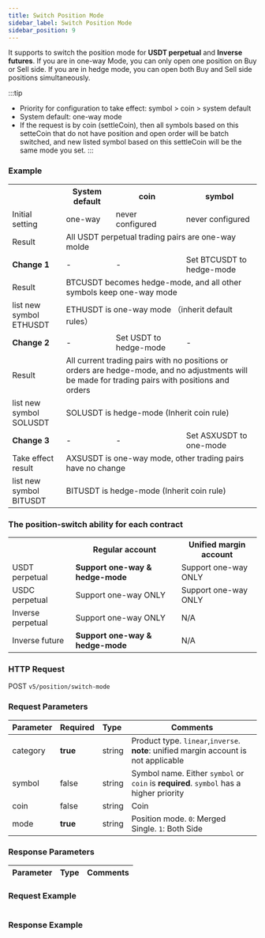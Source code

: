 ```yaml
---
title: Switch Position Mode
sidebar_label: Switch Position Mode
sidebar_position: 9
---
```

It supports to switch the position mode for **USDT perpetual** and **Inverse futures**. If you are in one-way Mode, you can only open one position on Buy or Sell side. If you are in hedge mode, you can open both Buy and Sell side positions simultaneously.

:::tip
* Priority for configuration to take effect: symbol > coin > system default
* System default: one-way mode
* If the request is by coin (settleCoin), then all symbols based on this setteCoin that do not have position and open order will be batch switched, and new listed symbol based on this settleCoin will be the same mode you set.
:::

### Example

<table class="custom_table">
    <tr>
        <th></th><th>System default</th><th>coin</th><th>symbol</th>
    </tr>
    <tr>
        <td>Initial setting</td><td>one-way</td><td>never configured</td><td>never configured</td>
    </tr>
    <tr>
        <td>Result</td><td colspan="3">All USDT perpetual trading pairs are one-way molde</td>
    </tr>
    <tr>
        <td><b>Change 1</b></td><td>-</td><td>-</td><td>Set BTCUSDT to hedge-mode</td>
    </tr>
    <tr>
        <td>Result</td><td colspan="3">BTCUSDT becomes hedge-mode, and all other symbols keep one-way mode</td>
    </tr>
    <tr>
        <td>list new symbol ETHUSDT</td><td colspan="3">ETHUSDT is one-way mode （inherit default rules）</td>
    </tr>
    <tr>
        <td><b>Change 2</b></td><td>-</td><td>Set USDT to hedge-mode</td><td>-</td>
    </tr>
    <tr>
        <td>Result</td><td colspan="3">All current trading pairs with no positions or orders are hedge-mode, and no adjustments will be made for trading pairs with positions and orders</td>
    </tr>
    <tr>
        <td>list new symbol SOLUSDT</td><td colspan="3">SOLUSDT is hedge-mode (Inherit coin rule)</td>
    </tr>
    <tr>
        <td><b>Change 3</b></td><td>-</td><td>-</td><td>Set ASXUSDT to one-mode</td>
    </tr>
    <tr>
        <td>Take effect result</td><td colspan="3">AXSUSDT is one-way mode, other trading pairs have no change</td>
    </tr>
    <tr>
        <td>list new symbol BITUSDT</td><td colspan="3">BITUSDT is hedge-mode (Inherit coin rule)</td>
    </tr>
</table>

### The position-switch ability for each contract
<table class="custom_table">
    <tr>
        <th></th><th>Regular account</th><th>Unified margin account</th>
    </tr>
    <tr>
        <td>USDT perpetual</td><td><b>Support one-way & hedge-mode</b></td><td>Support one-way ONLY</td>
    </tr>
    <tr>
        <td>USDC perpetual</td><td>Support one-way ONLY</td><td>Support one-way ONLY</td>
    </tr>
    <tr>
        <td>Inverse perpetual</td><td>Support one-way ONLY</td><td>N/A</td>
    </tr>
    <tr>
        <td>Inverse future	</td><td><b>Support one-way & hedge-mode</b></td><td>N/A</td>
    </tr>
</table>

### HTTP Request
POST `v5/position/switch-mode`

### Request Parameters
| Parameter | Required | Type | Comments|
|:----- |:-------|:-----|------ |
|category |**true** |string |Product type. `linear`,`inverse`. **note**: unified margin account is not applicable |
|symbol |false |string |Symbol name. Either `symbol` or `coin` is **required**. `symbol` has a higher priority |
|coin |false |string |Coin |
|mode |**true** |string |Position mode. `0`: Merged Single. `1`: Both Side|

### Response Parameters
| Parameter | Type | Comments|
|:----- |:-----|----- |

### Request Example

<Tabs>
<TabItem value="console" label="Console">

```http
```

</TabItem>
</Tabs>

### Response Example

<Tabs>
<TabItem value="js linear" label="linear">

```javascript

```
</TabItem>
</Tabs>
